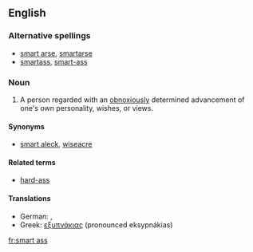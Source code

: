 ==English==

===Alternative spellings===
*[[smart arse]], [[smartarse]]
*[[smartass]], [[smart-ass]]

===Noun===
{{en-noun|sg=[[smart]] [[ass]]|es}}

# {{slang}} A person regarded with an [[obnoxiously]] determined advancement of one's own personality, wishes, or views.

====Synonyms====
*[[smart aleck]], [[wiseacre]]

====Related terms====
*[[hard-ass]]

====Translations====
* German: {{t+|de|Klugscheißer}}, {{t+|de|Besserwisser}}
* Greek: [[εξυπνάκιας]] (pronounced eksypnákias)

[[fr:smart ass]]